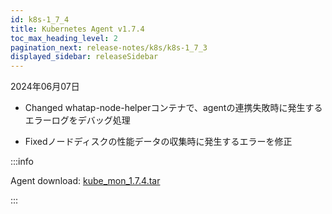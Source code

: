 ```yaml
---
id: k8s-1_7_4
title: Kubernetes Agent v1.7.4
toc_max_heading_level: 2
pagination_next: release-notes/k8s/k8s-1_7_3
displayed_sidebar: releaseSidebar
---
```


2024年06月07日

- <Status>Changed</Status> whatap-node-helperコンテナで、agentの連携失敗時に発生するエラーログをデバッグ処理

- <Status>Fixed</Status>ノードディスクの性能データの収集時に発生するエラーを修正

:::info

Agent download: [kube_mon_1.7.4.tar](https://repo.whatap.io/docker/kube_mon_1.7.4.tar)

:::
